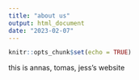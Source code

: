 ```yaml
---
title: "about us"
output: html_document
date: "2023-02-07"
---
```


```r
knitr::opts_chunk$set(echo = TRUE)
```

this is annas, tomas, jess's website